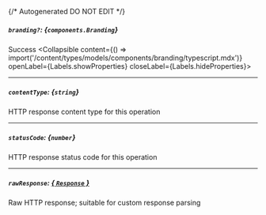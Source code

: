 {/* Autogenerated DO NOT EDIT  */}

##### `branding?`: *{`components.Branding`}*
Success
<Collapsible content={() => import('/content/types/models/components/branding/typescript.mdx')} openLabel={Labels.showProperties} closeLabel={Labels.hideProperties}>
</Collapsible>

---
##### `contentType`: *{`string`}*
HTTP response content type for this operation

---
##### `statusCode`: *{`number`}*
HTTP response status code for this operation

---
##### `rawResponse`: [*{ `Response` }*](https://developer.mozilla.org/en-US/docs/Web/API/Response)
Raw HTTP response; suitable for custom response parsing


